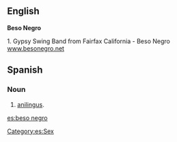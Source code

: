 ==English==


'''Beso Negro'''

1. Gypsy Swing Band from Fairfax California - Beso Negro [http://www.besonegro.net www.besonegro.net]


==Spanish==
===Noun===
{{es-noun-m|pl=besos negros}}

# [[anilingus]].

[[Category:es:Sex]]

[[es:beso negro]]